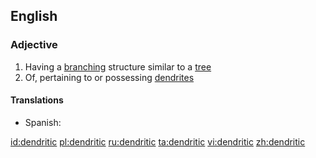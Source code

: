 ==English==

===Adjective===
{{en-adj}}

# Having a [[branching]] structure similar to a [[tree]]
# Of, pertaining to or possessing [[dendrite]]s

====Translations====
{{trans-top|of or possessing dendrites}}
* Spanish: {{t-|es|dendrítico}}
{{trans-mid}}
{{trans-bottom}}

[[id:dendritic]]
[[pl:dendritic]]
[[ru:dendritic]]
[[ta:dendritic]]
[[vi:dendritic]]
[[zh:dendritic]]